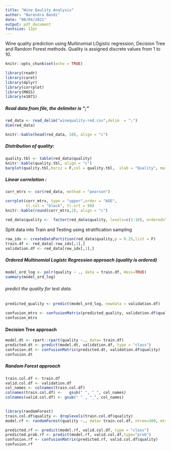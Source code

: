 ---
title: "Wine Qaulity Analysis"
author: "Narendra Bandi"
date: "08/04/2021"
output: pdf_document
fontsize: 12pt 
---
<style>
table {
  margin: auto;
  border-top: 1px solid #666;
  border-bottom: 1px solid #666;

}
table thead th { border-bottom: 1px solid #ddd; }
th, td { padding: 5px; }
thead, tfoot, tr:nth-child(even) { background: #eee; }
</style>


Wine quality prediction using 
Multinomial LOgistic regression, Decision Tree and Random Forest methods.
Quality is assigned discrete values from 1 to 10.


```{r setup, echo=FALSE, include=FALSE}
knitr::opts_chunk$set(echo = TRUE)
```
```{r libraries, echo=T, include=FALSE, message=F}
library(readr)
library(caret)
library(dplyr)
library(corrplot)
library(MASS)
library(e1071)
```

##### Read data from file, the delimiter is ";"

```{r Load data, echo=T, message= F}
red_data <- read_delim("winequality-red.csv",delim  = ";")
dim(red_data)
```
```{r echo=TRUE, message=F}
knitr::kable(head(red_data, 10), align = "c")
```
##### Distribution of quality:
```{r echo= T, message= F}
quality.tbl <- table(red_data$quality)
knitr::kable(quality.tbl, align = "c")
barplot(quality.tbl,horiz = F,col = quality.tbl,  xlab = "Quality", main= "Quality distribution")

```

##### Linear correlation :
```{r echo=T, message=F}
corr_mtrx <- cor(red_data, method = "pearson")

corrplot(corr_mtrx, type = "upper",order = "AOE", 
         tl.col = "black", tl.srt = 90)
knitr::kable(round(corr_mtrx,2), align = "c")
```
```{r echo= T, message=F}
red_data$quality <-  factor(red_data$quality, levels=c(1:10), ordered=TRUE)
```

Split data into Train and Testing using stratification sampling

```{r echo= T, message=F}
row_idx <- createDataPartition(red_data$quality,p = 0.25,list = F)
train.df <- red_data[-row_idx[,1],]
validation.df <- red_data[row_idx[,1],]

```
##### Ordered  Multinomial Logistc Regression approach (quality is ordered)
```{r echo=T, message= F}
model_ord_log <- polr(quality ~ ., data = train.df, Hess=TRUE)
summary(model_ord_log)
```
###### predict the quality for test data.
```{r echo=T, message= F}
predicted_quality <- predict(model_ord_log, newdata = validation.df)
```

```{r echo= T , message = F}
confusion_mtrx <- confusionMatrix(predicted_quality, validation.df$quality)
confusion_mtrx
```

#### Decision Tree approach

```{r echo=T, message=F}
model.dt <- rpart::rpart(quality ~., data= train.df)
predicted.dt <- predict(model.dt, validation.df, type = "class")
confusion.dt <- confusionMatrix(predicted.dt, validation.df$quality)
confusion.dt
```
##### Random Forest approach


```{r echo=T}
train.col.df <- train.df
valid.col.df <- validation.df
col_names <- colnames(train.col.df)
colnames(train.col.df) <-   gsub(" ", "_", col_names)
colnames(valid.col.df) <- gsub(" " , "_", col_names)
 
```
```{r echo= T, message= FALSE}
library(randomForest)
train.col.df$quality <- droplevels(train.col.df$quality)
model.rf <- randomForest(quality ~., data= train.col.df, ntree=300, mtry=4, importance=TRUE)
```
```{r echo= T, message= F}

predicted.rf <- predict(model.rf, valid.col.df, type = "class")
predicted.prob.rf <- predict(model.rf, valid.col.df,type="prob")
confusion.rf <- confusionMatrix(predicted.rf, valid.col.df$quality)
confusion.rf
```



